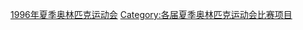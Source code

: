 {{Commonscat|1996 Summer Olympics events}}

[[Category:1996年夏季奥林匹克运动会|]]
[[Category:各届夏季奥林匹克运动会比赛项目|Category:各届夏季奥林匹克运动会比赛项目]]